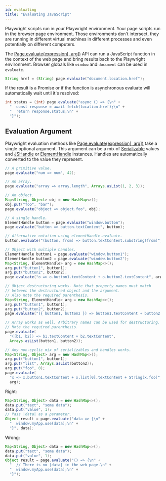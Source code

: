 ```yaml
---
id: evaluating
title: "Evaluating JavaScript"
---
```


Playwright scripts run in your Playwright environment. Your page scripts run in the browser page environment. Those environments don't intersect, they are running in different virtual machines in different processes and even potentially on different computers.

The [Page.evaluate(expression[, arg])](./api/class-page.mdx#page-evaluate) API can run a JavaScript function in the context of the web page and bring results back to the Playwright environment. Browser globals like `window` and `document` can be used in `evaluate`.

```java
String href = (String) page.evaluate("document.location.href");
```

If the result is a Promise or if the function is asynchronous evaluate will automatically wait until it's resolved:

```java
int status = (int) page.evaluate("async () => {\n" +
  "  const response = await fetch(location.href);\n" +
  "  return response.status;\n" +
  "}");
```

## Evaluation Argument

Playwright evaluation methods like [Page.evaluate(expression[, arg])](./api/class-page.mdx#page-evaluate) take a single optional argument. This argument can be a mix of [Serializable] values and [JSHandle] or [ElementHandle] instances. Handles are automatically converted to the value they represent.

```java
// A primitive value.
page.evaluate("num => num", 42);

// An array.
page.evaluate("array => array.length", Arrays.asList(1, 2, 3));

// An object.
Map<String, Object> obj = new HashMap<>();
obj.put("foo", "bar");
page.evaluate("object => object.foo", obj);

// A single handle.
ElementHandle button = page.evaluate("window.button");
page.evaluate("button => button.textContent", button);

// Alternative notation using elementHandle.evaluate.
button.evaluate("(button, from) => button.textContent.substring(from)", 5);

// Object with multiple handles.
ElementHandle button1 = page.evaluate("window.button1");
ElementHandle button2 = page.evaluate("window.button2");
Map<String, ElementHandle> arg = new HashMap<>();
arg.put("button1", button1);
arg.put("button2", button2);
page.evaluate("o => o.button1.textContent + o.button2.textContent", arg);

// Object destructuring works. Note that property names must match
// between the destructured object and the argument.
// Also note the required parenthesis.
Map<String, ElementHandle> arg = new HashMap<>();
arg.put("button1", button1);
arg.put("button2", button2);
page.evaluate("({ button1, button2 }) => button1.textContent + button2.textContent", arg);

// Array works as well. Arbitrary names can be used for destructuring.
// Note the required parenthesis.
page.evaluate(
  "([b1, b2]) => b1.textContent + b2.textContent",
  Arrays.asList(button1, button2));

// Any non-cyclic mix of serializables and handles works.
Map<String, Object> arg = new HashMap<>();
arg.put("button1", button1);
arg.put("list", Arrays.asList(button2));
arg.put("foo", 0);
page.evaluate(
  "x => x.button1.textContent + x.list[0].textContent + String(x.foo)",
  arg);
```

Right:

```java
Map<String, Object> data = new HashMap<>();
data.put("text", "some data");
data.put("value", 1);
// Pass |data| as a parameter.
Object result = page.evaluate("data => {\n" +
  "  window.myApp.use(data);\n" +
  "}", data);
```

Wrong:

```java
Map<String, Object> data = new HashMap<>();
data.put("text", "some data");
data.put("value", 1);
Object result = page.evaluate("() => {\n" +
  "  // There is no |data| in the web page.\n" +
  "  window.myApp.use(data);\n" +
  "}");
```


[APIRequest]: ./api/class-apirequest.mdx "APIRequest"
[APIRequestContext]: ./api/class-apirequestcontext.mdx "APIRequestContext"
[APIResponse]: ./api/class-apiresponse.mdx "APIResponse"
[APIResponseAssertions]: ./test-assertions.mdx "APIResponseAssertions"
[Browser]: ./api/class-browser.mdx "Browser"
[BrowserContext]: ./api/class-browsercontext.mdx "BrowserContext"
[BrowserType]: ./api/class-browsertype.mdx "BrowserType"
[ConsoleMessage]: ./api/class-consolemessage.mdx "ConsoleMessage"
[Dialog]: ./api/class-dialog.mdx "Dialog"
[Download]: ./api/class-download.mdx "Download"
[ElementHandle]: ./api/class-elementhandle.mdx "ElementHandle"
[FileChooser]: ./api/class-filechooser.mdx "FileChooser"
[FormData]: ./api/class-formdata.mdx "FormData"
[Frame]: ./api/class-frame.mdx "Frame"
[FrameLocator]: ./api/class-framelocator.mdx "FrameLocator"
[JSHandle]: ./api/class-jshandle.mdx "JSHandle"
[Keyboard]: ./api/class-keyboard.mdx "Keyboard"
[Locator]: ./api/class-locator.mdx "Locator"
[LocatorAssertions]: ./test-assertions.mdx "LocatorAssertions"
[Mouse]: ./api/class-mouse.mdx "Mouse"
[Page]: ./api/class-page.mdx "Page"
[PageAssertions]: ./test-assertions.mdx "PageAssertions"
[Playwright]: ./api/class-playwright.mdx "Playwright"
[PlaywrightAssertions]: ./test-assertions.mdx "PlaywrightAssertions"
[PlaywrightException]: ./api/class-playwrightexception.mdx "PlaywrightException"
[Request]: ./api/class-request.mdx "Request"
[RequestOptions]: ./api/class-requestoptions.mdx "RequestOptions"
[Response]: ./api/class-response.mdx "Response"
[Route]: ./api/class-route.mdx "Route"
[Selectors]: ./api/class-selectors.mdx "Selectors"
[TimeoutError]: ./api/class-timeouterror.mdx "TimeoutError"
[Touchscreen]: ./api/class-touchscreen.mdx "Touchscreen"
[Tracing]: ./api/class-tracing.mdx "Tracing"
[Video]: ./api/class-video.mdx "Video"
[WebSocket]: ./api/class-websocket.mdx "WebSocket"
[WebSocketFrame]: ./api/class-websocketframe.mdx "WebSocketFrame"
[Worker]: ./api/class-worker.mdx "Worker"
[Element]: https://developer.mozilla.org/en-US/docs/Web/API/element "Element"
[EvaluationArgument]: ./evaluating.mdx#evaluation-argument "EvaluationArgument"
[Promise]: https://developer.mozilla.org/en-US/docs/Web/JavaScript/Reference/Global_Objects/Promise "Promise"
[iterator]: https://developer.mozilla.org/en-US/docs/Web/JavaScript/Reference/Iteration_protocols "Iterator"
[origin]: https://developer.mozilla.org/en-US/docs/Glossary/Origin "Origin"
[selector]: https://developer.mozilla.org/en-US/docs/Web/CSS/CSS_Selectors "selector"
[Serializable]: https://developer.mozilla.org/en-US/docs/Web/JavaScript/Reference/Global_Objects/JSON/stringify#Description "Serializable"
[UIEvent.detail]: https://developer.mozilla.org/en-US/docs/Web/API/UIEvent/detail "UIEvent.detail"
[UnixTime]: https://en.wikipedia.org/wiki/Unix_time "Unix Time"
[xpath]: https://developer.mozilla.org/en-US/docs/Web/XPath "xpath"

[boolean]: https://docs.oracle.com/javase/tutorial/java/nutsandbolts/datatypes.html "boolean"
[byte&#91;&#93;]: https://docs.oracle.com/javase/tutorial/java/nutsandbolts/datatypes.html "byte[]"
[Consumer]: https://docs.oracle.com/javase/8/docs/api/java/util/function/Consumer.html "Consumer"
[double]: https://docs.oracle.com/javase/tutorial/java/nutsandbolts/datatypes.html "double"
[InputStream]: https://docs.oracle.com/javase/8/docs/api/java/io/InputStream.html "InputStream"
[int]: https://docs.oracle.com/javase/tutorial/java/nutsandbolts/datatypes.html "int"
[List]: https://docs.oracle.com/javase/8/docs/api/java/util/List.html "List"
[Map]: https://docs.oracle.com/javase/8/docs/api/java/util/Map.html "Map"
[null]: https://docs.oracle.com/javase/specs/jls/se8/html/jls-3.html#jls-3.10.7 "null"
[Object]: https://docs.oracle.com/javase/8/docs/api/java/lang/Object.html "Object"
[Path]: https://docs.oracle.com/javase/8/docs/api/java/nio/file/Path.html "Path"
[Pattern]: https://docs.oracle.com/javase/8/docs/api/java/util/regex/Pattern.html "Pattern"
[Predicate]: https://docs.oracle.com/javase/8/docs/api/java/util/function/Predicate.html "Predicate"
[void]: https://docs.oracle.com/javase/tutorial/java/javaOO/methods.html "void"
[Runnable]: https://docs.oracle.com/javase/8/docs/api/java/lang/Runnable.html "Runnable"
[RuntimeException]: https://docs.oracle.com/javase/8/docs/api/java/lang/RuntimeException.html "RuntimeException"
[String]: https://docs.oracle.com/javase/8/docs/api/java/lang/String.html "String"

[all available image tags]: https://mcr.microsoft.com/en-us/product/playwright/java/about "all available image tags"
[Docker Hub]: https://hub.docker.com/_/microsoft-playwright-java "Docker Hub"
[Dockerfile.focal]: https://github.com/microsoft/playwright-java/blob/main/utils/docker/Dockerfile.focal "Dockerfile.focal"
